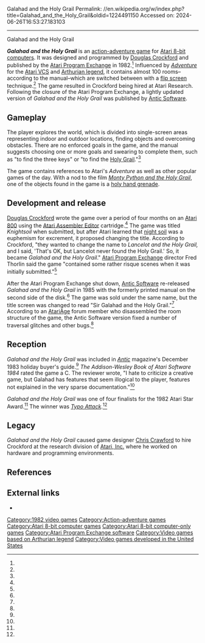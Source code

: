 Galahad and the Holy Grail
Permalink: //en.wikipedia.org/w/index.php?title=Galahad_and_the_Holy_Grail&oldid=1224491150
Accessed on: 2024-06-26T16:53:27.183103



------
Galahad and the Holy Grail
{{Short description|1982 video game}}
{{Infobox video game
| title = Galahad and the Holy Grail
| released = 1982
| designer = [[Douglas Crockford]]<ref name="giantlist"/>
| publisher = [[Atari Program Exchange]]<br>[[Antic Software]]
| platforms = [[Atari 8-bit]]
| genre = [[Action-adventure game|Action-adventure]]
}}

'''''Galahad and the Holy Grail''''' is an [[action-adventure game]] for [[Atari 8-bit computers]]. It was designed and programmed by [[Douglas Crockford]] and published by the [[Atari Program Exchange]] in 1982.<ref name="giantlist"/> Influenced by ''[[Adventure (Atari 2600)|Adventure]]'' for the [[Atari 2600|Atari VCS]] and [[Matter of Britain|Arthurian legend]], it contains almost 100 rooms–according to the manual–which are switched between with a [[flip screen]] technique.<ref name="manual"/> The game resulted in Crockford being hired at Atari Research. Following the closure of the Atari Program Exchange, a lightly updated version of ''Galahad and the Holy Grail'' was published by [[Antic Software]].

==Gameplay==
The player explores the world, which is divided into single-screen areas representing indoor and outdoor locations, finding objects and overcoming obstacles. There are no enforced goals in the game, and the manual suggests choosing one or more goals and swearing to complete them, such as "to find the three keys" or "to find the [[Holy Grail]]."<ref name="manual" />

The game contains references to Atari's ''Adventure'' as well as other popular games of the day. With a nod to the film ''[[Monty Python and the Holy Grail]]'', one of the objects found in the game is a [[holy hand grenade]].

==Development and release==
[[Douglas Crockford]] wrote the game over a period of four months on an [[Atari 8-bit computers|Atari 800]] using the [[Atari Assembler Editor]] cartridge.<ref name="manual"/> The game was titled ''Knightsoil'' when submitted, but after Atari learned that [[night soil]] was a euphemism for excrement, it proposed changing the title.{{r|boosman198703}} According to Crockford, "they wanted to change the name to ''Lancelot and the Holy Grail,'' and I said, 'That's OK, but Lancelot never found the Holy Grail.' So, it became ''Galahad and the Holy Grail''."{{r|boosman198703}} [[Atari Program Exchange]] director Fred Thorlin said the game "contained some rather risque scenes when it was initially submitted."<ref name="thorlin"/>

After the Atari Program Exchange shut down, [[Antic Software]] re-released ''Galahad and the Holy Grail'' in 1985 with the formerly printed manual on the second side of the disk.<ref name="atarimania2" /> The game was sold under the same name, but the title screen was changed to read "Sir Galahad and the Holy Grail."<ref name="atarimania2" /> According to an [[AtariAge]] forum member who disassembled the room structure of the game, the Antic Software version fixed a number of traversal glitches and other bugs.<ref name="aaf" />

==Reception==
''Galahad and the Holy Grail'' was included in ''[[Antic (magazine)|Antic]]'' magazine's December 1983 holiday buyer's guide.<ref name="antic_guide"/> ''The Addison-Wesley Book of Atari Software 1984'' rated the game a C. The reviewer wrote, "I hate to criticize a creative game, but Galahad has features that seem illogical to the player, features not explained in the very sparse documentation."<ref name="atari1984"/>

''Galahad and the Holy Grail'' was one of four finalists for the 1982 Atari Star Award.<ref name="antic_star" /> The winner was ''[[Typo Attack]]''.<ref name="antic_star" />

==Legacy==
''Galahad and the Holy Grail'' caused game designer [[Chris Crawford (game designer)|Chris Crawford]] to hire Crockford at the research division of [[Atari, Inc.]] where he worked on hardware and programming environments.{{r|boosman198703}}

==References==
{{Reflist|refs=
<ref name="giantlist">{{cite web|title=The Giant List of Classic Game Programmers|url=https://dadgum.com/giantlist/ |last1=Hague|first1=James}}</ref>
<ref name="boosman198703">{{cite magazine | title=Designer Profile: Doug Crockford | magazine=[[Computer Gaming World]] | issue=35 | date=March 1987 |url=http://www.cgwmuseum.org/galleries/issues/cgw_35.pdf | accessdate=23 April 2016| last=Boosman | first=Frank | pages=40–42, 44 | type=interview}}</ref>
<ref name="manual">{{cite book|last1=Crockford|first1=Douglas|title=Galahad and the Holy Grail Manual|date=1982|publisher=The ATARI Program Exchange|url=http://www.atarimania.com/8bit/files/APX_Galahad_and_the_Holy_Grail.pdf}}</ref>
<ref name="antic_star">{{cite journal|title=Inside Atari: Star Award Winner|journal=Antic|date=April 1983|volume=2|issue=1|url=http://www.atarimagazines.com/v2n1/insideatari.html}}</ref>
<ref name="thorlin">{{cite web|last1=Savetz|first1=Kevin|title=Fred Thorlin: The Big Boss at Atari Program Exchange|url=http://www.atariarchives.org/APX/thorlininterview.php|website=atariarchives.org|date=April 2000}}</ref>
<ref name="antic_guide">{{cite journal|title=Buyer's Guide|journal=Antic|date=December 1983|volume=2|issue=9|url=http://www.atarimagazines.com/v2n9/Buyersguide.html}}</ref>
<ref name="atarimania2">{{cite web|title=Galahad and the Holy Grail|url=http://www.atarimania.com/game-atari-400-800-xl-xe-galahad-and-the-holy-grail_6499.html|website=Atari Mania}}</ref>
<ref name="aaf">{{cite web|title=Galahad and the Holy Grail?|url=https://atariage.com/forums/topic/155796-galahad-and-the-holy-grail/|website=AtariAge Forums|date=2 January 2010 }}</ref>
<ref name="atari1984">{{cite book|last1=Stanton|first1=Jeffrey|title=The Addison-Wesley Book of Atari Software 1984|date=1984|isbn=9780912003047 |url=https://archive.org/stream/Book_of_Atari_Software_1984/Book_of_Atari_Software_1984_djvu.txt}}</ref>
}}

==External links==
*{{atarimania|id=6499}}

[[Category:1982 video games]]
[[Category:Action-adventure games]]
[[Category:Atari 8-bit computer games]]
[[Category:Atari 8-bit computer-only games]]
[[Category:Atari Program Exchange software]]
[[Category:Video games based on Arthurian legend]]
[[Category:Video games developed in the United States]]